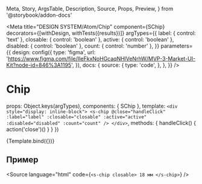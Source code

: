   Meta,
  Story,
  ArgsTable,
  Description,
  Source,
  Props,
  Preview,
} from '@storybook/addon-docs'

<Meta
  title="DESIGN SYSTEM/Atom/Chip"
  component={SChip}
  decorators={[withDesign, withTests({results})]}
  argTypes={{
    label: { control: 'text' },
    closable: { control: 'boolean' },
    active: { control: 'boolean' },
    disabled: { control: 'boolean' },
    count: { control: 'number' },
  }}
  parameters={{
    design: config({
      type: 'figma',
      url:
        'https://www.figma.com/file/IIeFkxNoHGcaqNHlVeNrhW/MVP-3-Market-UI-Kit?node-id=846%3A1195',
    }),
    docs: {
      source: {
        type: 'code',
      },
    },
  }}
/>

# Chip

<Description of={SChip} />

  props: Object.keys(argTypes),
  components: { SChip },
  template:
    `<div style="display: inline-block">
      <s-chip @close="handleClick" :label="label" :closable="closable" :active="active" :disabled="disabled" :count="count" />
    </div>`,
  methods: {
    handleClick() {
      action('close')()
    }
  }
})

<Preview withToolbar withSource="none">
  <Story name="SChip" args={{ label: '18 мм', closable: false }}>
    {Template.bind({})}
  </Story>
</Preview>

## Пример

<Source
  language="html"
  code={`
    <s-chip closable>
      18 мм
    </s-chip>
  `}
/>

<ArgsTable of={SChip} />

